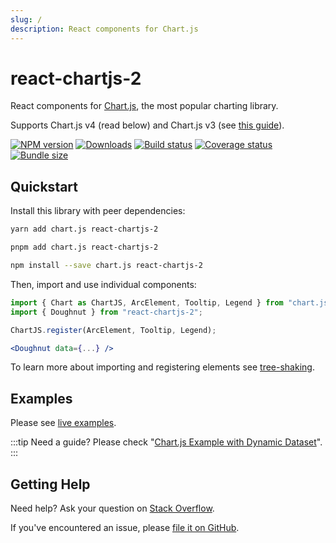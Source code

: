 ```yaml
---
slug: /
description: React components for Chart.js
---
```



# react-chartjs-2

<Logo className='logo' width={150} height={150} />

React components for [Chart.js](https://www.chartjs.org), the most popular charting library.

Supports Chart.js v4 (read below) and Chart.js v3 (see [this guide](/docs/chartjs-v3)).

[![NPM version][npm]][npm-url]
[![Downloads][downloads]][downloads-url]
[![Build status][build]][build-url]
[![Coverage status][coverage]][coverage-url]
[![Bundle size][size]][size-url]

[npm]: https://img.shields.io/npm/v/react-chartjs-2.svg
[npm-url]: https://www.npmjs.com/package/react-chartjs-2

[downloads]: https://img.shields.io/npm/dm/react-chartjs-2.svg
[downloads-url]: https://www.npmjs.com/package/react-chartjs-2

[build]: https://img.shields.io/github/actions/workflow/status/reactchartjs/react-chartjs-2/ci.yml?branch=master
[build-url]: https://github.com/reactchartjs/react-chartjs-2/actions

[coverage]: https://img.shields.io/codecov/c/github/reactchartjs/react-chartjs-2.svg
[coverage-url]: https://app.codecov.io/gh/reactchartjs/react-chartjs-2

[size]: https://img.shields.io/bundlephobia/minzip/react-chartjs-2
[size-url]: https://bundlephobia.com/package/react-chartjs-2

## Quickstart

Install this library with peer dependencies:

<Tabs>
  <TabItem value="yarn" default>

  ```bash
  yarn add chart.js react-chartjs-2
  ```

  </TabItem>
  <TabItem value="pnpm">

  ```bash
  pnpm add chart.js react-chartjs-2
  ```

  </TabItem>
  <TabItem value="npm">

  ```bash
  npm install --save chart.js react-chartjs-2
  ```

  </TabItem>
</Tabs>

Then, import and use individual components:

```jsx
import { Chart as ChartJS, ArcElement, Tooltip, Legend } from "chart.js";
import { Doughnut } from "react-chartjs-2";

ChartJS.register(ArcElement, Tooltip, Legend);

<Doughnut data={...} />
```

To learn more about importing and registering elements see [tree-shaking](https://react-chartjs-2.js.org/docs/migration-to-v4/#tree-shaking).

## Examples

Please see [live examples](/examples).

:::tip Need a guide?
Please check "[Chart.js Example with Dynamic Dataset](https://cube.dev/blog/chart-js-example-with-dynamic-dataset/?ref=eco-react-chartjs)".
:::

## Getting Help

Need help? Ask your question on [Stack Overflow](https://stackoverflow.com/questions/tagged/react-chartjs-2).

If you've encountered an issue, please [file it on GitHub](https://github.com/reactchartjs/react-chartjs-2/issues).

